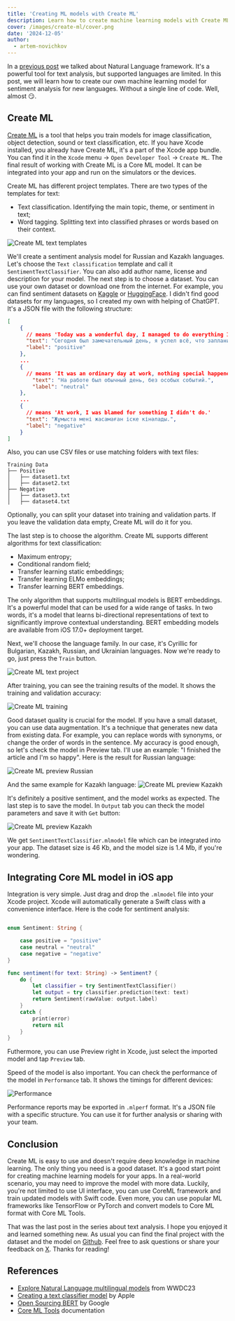 ```yaml
---
title: 'Creating ML models with Create ML'
description: Learn how to create machine learning models with Create ML
cover: /images/create-ml/cover.png
date: '2024-12-05'
author:
  - artem-novichkov
---
```


In a [previous post](https://www.artemnovichkov.com/blog/working-with-natural-language-framework) we talked about Natural Language framework. It's a powerful tool for text analysis, but supported languages are limited. In this post, we will learn how to create our own machine learning model for sentiment analysis for new languages. Without a single line of code. Well, almost 😏.

## Create ML

[Create ML](https://developer.apple.com/machine-learning/create-ml/) is a tool that helps you train models for image classification, object detection, sound or text classification, etc. If you have Xcode installed, you already have Create ML, it's a part of the Xcode app bundle. You can find it in the `Xcode` menu -> `Open Developer Tool` -> `Create ML`. The final result of working with Create ML is a Core ML model. It can be integrated into your app and run on the simulators or the devices.

Create ML has different project templates. There are two types of the templates for text:
- Text classification. Identifying the main topic, theme, or sentiment in text;
- Word tagging. Splitting text into classified phrases or words based on their context.

![Create ML text templates](/images/create-ml/create-ml-text-templates.png)

We'll create a sentiment analysis model for Russian and Kazakh languages. Let's choose the `Text classification` template and call it `SentimentTextClassifier`. You can also add author name, license and description for your model. The next step is to choose a dataset. You can use your own dataset or download one from the internet. For example, you can find sentiment datasets on [Kaggle](https://www.kaggle.com/search?q=sentiment+in%3Adatasets) or [HuggingFace](https://huggingface.co/datasets?modality=modality:text&sort=trending&search=sentiment). I didn't find good datasets for my languages, so I created my own with helping of ChatGPT. It's a JSON file with the following structure:

```json
[
    {
      // means 'Today was a wonderful day, I managed to do everything I planned!'
      "text": "Сегодня был замечательный день, я успел всё, что запланировал!",
      "label": "positive"
    },
    ...
    {
      // means 'It was an ordinary day at work, nothing special happened.'
        "text": "На работе был обычный день, без особых событий.",
        "label": "neutral"
    },
    ...
    {
      // means 'At work, I was blamed for something I didn't do.'
      "text": "Жұмыста мені жасамаған іске кінәлады.",
      "label": "negative"
    }
]
```

Also, you can use CSV files or use matching folders with text files:
```
Training Data
├── Positive
│   ├── dataset1.txt
│   ├── dataset2.txt
├── Negative
│   ├── dataset3.txt
│   ├── dataset4.txt
```

Optionally, you can split your dataset into training and validation parts. If you leave the validation data empty, Create ML will do it for you. 

The last step is to choose the algorithm. Create ML supports different algorithms for text classification:
- Maximum entropy;
- Conditional random field;
- Transfer learning static embeddings;
- Transfer learning ELMo embeddings;
- Transfer learning BERT embeddings.

The only algorithm that supports multilingual models is BERT embeddings. It's a powerful model that can be used for a wide range of tasks. In two words, it's a model that learns bi-directional representations of text to significantly improve contextual understanding. BERT embedding models are available from iOS 17.0+ deployment target.

Next, we'll choose the language family. In our case, it's Cyrillic for Bulgarian, Kazakh, Russian, and Ukrainian languages. Now we're ready to go, just press the `Train` button.

![Create ML text project](/images/create-ml/create-ml-text-project.png)

After training, you can see the training results of the model. It shows the training and validation accuracy:

![Create ML training](/images/create-ml/create-ml-training.png)

Good dataset quality is crucial for the model. If you have a small dataset, you can use data augmentation. It's a technique that generates new data from existing data. For example, you can replace words with synonyms, or change the order of words in the sentence. My accuracy is good enough, so let's check the model in Preview tab. I'll use an example: "I finished the article and I'm so happy". Here is the result for Russian language:

![Create ML preview Russian](/images/create-ml/create-ml-preview-russian.png)

And the same example for Kazakh language:
![Create ML preview Kazakh](/images/create-ml/create-ml-preview-kazakh.png)

It's definitely a positive sentiment, and the model works as expected. The last step is to save the model. In `Output` tab you can theck the model parameters and save it with `Get` button:

![Create ML preview Kazakh](/images/create-ml/create-ml-output.png)

We get `SentimentTextClassifier.mlmodel` file which can be integrated into your app. The dataset size is 46 Kb, and the model size is 1.4 Mb, if you're wondering.

## Integrating Core ML model in iOS app

Integration is very simple. Just drag and drop the `.mlmodel` file into your Xcode project. Xcode will automatically generate a Swift class with a convenience interface. Here is the code for sentiment analysis:

```swift

enum Sentiment: String {

    case positive = "positive"
    case neutral = "neutral"
    case negative = "negative"
}

func sentiment(for text: String) -> Sentiment? {
    do {
        let classifier = try SentimentTextClassifier()
        let output = try classifier.prediction(text: text)
        return Sentiment(rawValue: output.label)
    }
    catch {
        print(error)
        return nil
    }
}
```

Futhermore, you can use Preview right in Xcode, just select the imported model and tap `Preview` tab.

Speed of the model is also important. You can check the performance of the model in `Performance` tab. It shows the timings for different devices:

![Performance](/images/create-ml/create-ml-performance.png)

Performance reports may be exported in `.mlperf` format. It's a JSON file with a specific structure. You can use it for further analysis or sharing with your team.

## Conclusion

Create ML is easy to use and doesn't require deep knowledge in machine learning. The only thing you need is a good dataset. It's a good start point for creating machine learning models for your apps. In a real-world scenario, you may need to improve the model with more data. Luckily, you're not limited to use UI interface, you can use CoreML framework and train updated models with Swift code. Even more, you can use popular ML frameworks like TensorFlow or PyTorch and convert models to Core ML format with Core ML Tools.

That was the last post in the series about text analysis. I hope you enjoyed it and learned something new. As usual you can find the final project with the dataset and the model on [Github](https://github.com/artemnovichkov/NaturalLanguageExample). Feel free to ask questions or share your feedback on [X](https://x.com/iosartem). Thanks for reading!

## References

- [Explore Natural Language multilingual models](https://developer.apple.com/videos/play/wwdc2023/10042/) from WWDC23
- [Creating a text classifier model](https://developer.apple.com/documentation/createml/creating-a-text-classifier-model) by Apple
- [Open Sourcing BERT](https://research.google/blog/open-sourcing-bert-state-of-the-art-pre-training-for-natural-language-processing/) by Google
- [Core ML Tools](https://apple.github.io/coremltools/docs-guides/index.html) documentation